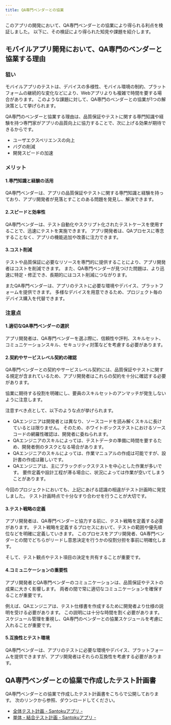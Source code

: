 ```yaml
---
title: QA専門ベンダーとの協業
---
```


このアプリの開発において、QA専門ベンダーとの協業により得られる利点を検証しました。
以下に、その検証により得られた知見や課題を紹介します。

## モバイルアプリ開発において、QA専門のベンダーと協業する理由

### 狙い

モバイルアプリのテストは、デバイスの多様性、モバイル環境の制約、プラットフォームの継続的な変化などにより、Webアプリよりも複雑で時間を要する場合があります。
このような課題に対して、QA専門のベンダーとの協業が1つの解決策として挙げられます。

QA専門のベンダーと協業する理由は、品質保証やテストに関する専門知識や経験を持つ専門家がアプリの品質向上に協力することで、次に上げる効果が期待できるからです。

- ユーザエクスペリエンスの向上
- バグの削減
- 開発スピードの加速

### メリット

#### 1.専門知識と経験の活用

QA専門ベンダーは、アプリの品質保証やテストに関する専門知識と経験を持っており、アプリ開発者が見落とすことのある問題を発見し、解決できます。

#### 2.スピードと効率性

QA専門ベンダーは、テスト自動化やスクリプト化されたテストケースを使用することで、迅速にテストを実施できます。
アプリ開発者は、QAプロセスに専念することなく、アプリの機能追加や改善に注力できます。

#### 3.コスト削減

テストや品質保証に必要なリソースを専門的に提供することにより、アプリ開発者はコストを削減できます。
また、QA専門ベンダーが見つけた問題は、より迅速に特定・修正でき、長期的にはコスト削減につながります。

またQA専門ベンダーは、アプリのテストに必要な環境やデバイス、プラットフォームを提供できます。
多様なデバイスを用意できるため、プロジェクト毎のデバイス購入を代替できます。

### 注意点

#### 1.適切なQA専門ベンダーの選択

アプリ開発者は、QA専門ベンダーを選ぶ際に、信頼性や評判、スキルセット、コミュニケーションスキル、セキュリティ対策などを考慮する必要があります。

#### 2.契約やサービスレベル契約の確認

QA専門ベンダーとの契約やサービスレベル契約には、品質保証やテストに関する規定が含まれているため、アプリ開発者はこれらの契約を十分に確認する必要があります。

協業に期待する役割を明確にし、要員のスキルセットのアンマッチが発生しないように注意します。

注意すべき点として、以下のような点が挙げられます。

- QAエンジニアは開発者とは異なり、ソースコードを読み解くスキルに長けているとは限りません。
そのため、ホワイトボックステストにおけるソースコードの網羅性確認は、開発者に委ねられます。
- QAエンジニアのスキルによっては、テストデータの準備に時間を要するため、開発者側のタスクとなる場合があります。
- QAエンジニアのスキルによっては、作業マニュアルの作成は可能ですが、設計書の作成は難しいです。
- QAエンジニアは、主にブラックボックステストを中心とした作業が多いです。
要件定義や設計工程が滞る場合に、状況によっては作業が空いてしまうことがあります。

今回のプロジェクトにおいても、上記にあげる認識の相違がテスト計画時に発覚しました。
テスト計画時点で十分なすり合わせを行うことが大切です。

#### 3.テスト戦略の定義

アプリ開発者は、QA専門ベンダーと協力する前に、テスト戦略を定義する必要があります。
テスト戦略を定義するプロセスにおいて、テストの範囲や優先順位などを明確に定義していきます。
このプロセスをアプリ開発者、QA専門ベンダーとの間でどちらがリードし意思決定を行うかの役割分担を事前に明確化します。

そして、テスト観点やテスト項目の決定を共有することが重要です。

#### 4.コミュニケーションの重要性

アプリ開発者とQA専門ベンダーのコミュニケーションは、品質保証やテストの成果に大きく影響します。
両者の間で常に適切なコミュニケーションを確保することが重要です。

例えば、QAエンジニアは、テスト仕様書を作成するために開発者より仕様の説明を受ける必要があります。
この説明には十分な時間を割く必要があります。
スケジュール管理を重視し、QA専門のベンダーとの協業スケジュールを考慮に入れることが重要です。

#### 5.互換性とテスト環境

QA専門ベンダーは、アプリのテストに必要な環境やデバイス、プラットフォームを提供できますが、アプリ開発者はそれらの互換性を考慮する必要があります。

## QA専門ベンダーとの協業で作成したテスト計画書

QA専門ベンダーとの協業で作成したテスト計画書をこちらで公開しております。
次のリンクから参照、ダウンロードしてください。

- [全体テスト計画 - Santokuアプリ -](https://fintan.jp/wp-content/uploads/2022/03/testing-type-catalog.xlsx)
- [単体・結合テスト計画 - Santokuアプリ -](https://fintan.jp/wp-content/uploads/2022/03/testing-type-catalog.xlsx)
